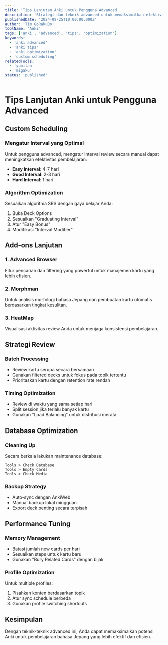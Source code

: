 ```yaml
---
title: 'Tips Lanjutan Anki untuk Pengguna Advanced'
description: 'Strategi dan teknik advanced untuk memaksimalkan efektivitas pembelajaran dengan Anki, termasuk custom scheduling dan add-ons lanjutan.'
publishedDate: '2024-09-25T10:00:00.000Z'
author: 'Tim GoRakuDo'
toolName: 'Anki'
tags: ['anki', 'advanced', 'tips', 'optimization']
keywords:
  - 'anki advanced'
  - 'anki tips'
  - 'anki optimization'
  - 'custom scheduling'
relatedTools:
  - 'yomitan'
  - 'migaku'
status: 'published'
---
```


# Tips Lanjutan Anki untuk Pengguna Advanced

## Custom Scheduling

### Mengatur Interval yang Optimal

Untuk pengguna advanced, mengatur interval review secara manual dapat meningkatkan efektivitas pembelajaran:

- **Easy Interval**: 4-7 hari
- **Good Interval**: 2-3 hari
- **Hard Interval**: 1 hari

### Algorithm Optimization

Sesuaikan algoritma SRS dengan gaya belajar Anda:

1. Buka Deck Options
2. Sesuaikan "Graduating Interval"
3. Atur "Easy Bonus"
4. Modifikasi "Interval Modifier"

## Add-ons Lanjutan

### 1. Advanced Browser

Fitur pencarian dan filtering yang powerful untuk manajemen kartu yang lebih efisien.

### 2. Morphman

Untuk analisis morfologi bahasa Jepang dan pembuatan kartu otomatis berdasarkan tingkat kesulitan.

### 3. HeatMap

Visualisasi aktivitas review Anda untuk menjaga konsistensi pembelajaran.

## Strategi Review

### Batch Processing

- Review kartu serupa secara bersamaan
- Gunakan filtered decks untuk fokus pada topik tertentu
- Prioritaskan kartu dengan retention rate rendah

### Timing Optimization

- Review di waktu yang sama setiap hari
- Split session jika terlalu banyak kartu
- Gunakan "Load Balancing" untuk distribusi merata

## Database Optimization

### Cleaning Up

Secara berkala lakukan maintenance database:

```
Tools > Check Database
Tools > Empty Cards
Tools > Check Media
```

### Backup Strategy

- Auto-sync dengan AnkiWeb
- Manual backup lokal mingguan
- Export deck penting secara terpisah

## Performance Tuning

### Memory Management

- Batasi jumlah new cards per hari
- Sesuaikan steps untuk kartu baru
- Gunakan "Bury Related Cards" dengan bijak

### Profile Optimization

Untuk multiple profiles:

1. Pisahkan konten berdasarkan topik
2. Atur sync schedule berbeda
3. Gunakan profile switching shortcuts

## Kesimpulan

Dengan teknik-teknik advanced ini, Anda dapat memaksimalkan potensi Anki untuk pembelajaran bahasa Jepang yang lebih efektif dan efisien.
